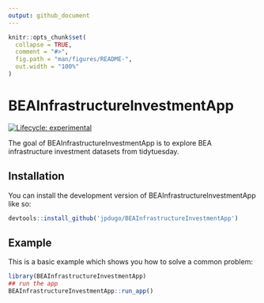 ```yaml
---
output: github_document
---
```


<!-- README.md is generated from README.Rmd. Please edit that file -->

```r
knitr::opts_chunk$set(
  collapse = TRUE,
  comment = "#>",
  fig.path = "man/figures/README-",
  out.width = "100%"
)
```

# BEAInfrastructureInvestmentApp

<!-- badges: start -->
[![Lifecycle: experimental](https://img.shields.io/badge/lifecycle-experimental-orange.svg)](https://lifecycle.r-lib.org/articles/stages.html#experimental)
<!-- badges: end -->

The goal of BEAInfrastructureInvestmentApp is to explore BEA infrastructure investment datasets from tidytuesday.

## Installation

You can install the development version of BEAInfrastructureInvestmentApp like so:

``` r
devtools::install_github('jpdugo/BEAInfrastructureInvestmentApp')
```

## Example

This is a basic example which shows you how to solve a common problem:

```r
library(BEAInfrastructureInvestmentApp)
## run the app
BEAInfrastructureInvestmentApp::run_app()
```

